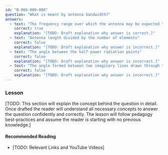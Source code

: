 ```yaml
---
id: "B-006-009-008"
question: "What is meant by antenna bandwidth?"
answers:
  - text: "The frequency range over which the antenna may be expected to perform well"
    correct: true
    explanation: "[TODO: Draft explanation why answer is correct.]"
  - text: "Antenna length divided by the number of elements"
    correct: false
    explanation: "[TODO: Draft explanation why answer is incorrect.]"
  - text: "The angle between the half-power radiation points"
    correct: false
    explanation: "[TODO: Draft explanation why answer is incorrect.]"
  - text: "The angle formed between two imaginary lines drawn through the ends of the elements"
    correct: false
    explanation: "[TODO: Draft explanation why answer is incorrect.]"
---
```


### Lesson

[TODO: This section will explain the concept behind the question in detail. Once drafted the reader will understand all necessary concepts to answer the question confidently and correctly. The lesson will follow pedagogy best-practices and assume the reader is starting with no previous knowledge.]

#### Recommended Reading

- [TODO: Relevant Links and YouTube Videos]
